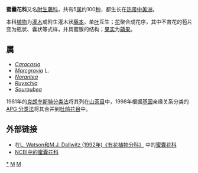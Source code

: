 {{Automatic taxobox
| taxon = Marcgraviaceae
| image = Starr_980529-4189_Norantea_guianensis_subsp._guianensis.jpg
| image_caption = ''[[Norantea_guianensis|Norantea guianensis]]''
| authority = [[Juss.|Juss.]] ex [[DC.|DC.]], 1816年
| subdivision_ranks = [[属|属]]
| subdivision = 
参见正文
}}

'''蜜囊花科'''又名[[附生藤科|附生藤科]]，共有5[[属|属]]约100[[种|种]]，都生长在[[热带|热带]][[中美洲|中美洲]]。

本科[[植物|植物]]为[[灌木|灌木]]或附生灌木状[[藤本|藤本]]，单[[叶|叶]]互生；[[花|花]]聚合成花序，其中不育花的苞片变为瓶状、囊状等式样，并具蜜腺的结构；[[果实|果实]]为[[蒴果|蒴果]]。

== 属 ==

* ''[[Caracasia|Caracasia]]''
* ''[[Marcgravia|Marcgravia]]'' L.
* ''[[Norantea|Norantea]]''
* ''[[Ruyschia|Ruyschia]]''
* ''[[Souroubea|Souroubea]]''

1981年的[[克朗奎斯特分类法|克朗奎斯特分类法]]将其列在[[山茶目|山茶目]]中，1998年根据[[基因|基因]]亲缘关系分类的[[APG_分类法|APG 分类法]]将其合并到[[杜鹃花目|杜鹃花目]]中。

== 外部链接 ==
*在[http://delta-intkey.com/angio/ L. Watson和M.J. Dallwitz (1992年)《有花植物分科》] {{Wayback|url=http://delta-intkey.com/angio/ |date=20070103200438 }}中的[http://delta-intkey.com/angio/www/marcgrav.htm 蜜囊花科] {{Wayback|url=http://delta-intkey.com/angio/www/marcgrav.htm |date=20070103200438 }}
* [http://www.ncbi.nlm.nih.gov/Taxonomy/Browser/wwwtax.cgi?lin=s&p=has_linkout&id=55360 NCBI中的蜜囊花科]
{{Taxonbar|from=Q132350}}

[[Category:蜜囊花科|*]]
[[Category:植物科名|M]]
[[Category:杜鹃花目|M]]